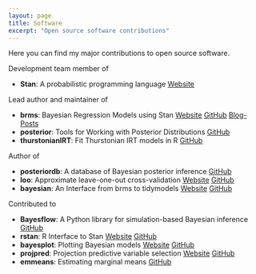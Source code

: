 ```yaml
---
layout: page
title: Software
excerpt: "Open source software contributions"
---
```


Here you can find my major contributions to open source software.

Development team member of 

- **Stan**: A probabilistic programming language [Website](mc-stan.org/)

Lead author and maintainer of

- **brms**: Bayesian Regression Models using Stan [Website](https://paul-buerkner.github.io/brms) [GitHub](https://github.com/paul-buerkner/brms) [Blog-Posts](../data/brms-blogposts.html)
- **posterior**: Tools for Working with Posterior Distributions [GitHub](https://github.com/jgabry/posterior)
- **thurstonianIRT**: Fit Thurstonian IRT models in R [GitHub](https://github.com/paul-buerkner/thurstonianIRT)

Author of

- **posteriordb**: A database of Bayesian posterior inference [GitHub](https://github.com/stan-dev/posteriordb)
- **loo**: Approximate leave-one-out cross-validation [Website](https://mc-stan.org/loo) [GitHub](https://github.com/stan-dev/loo)
- **bayesian**: An Interface from brms to tidymodels [Website](https://hsbadr.github.io/bayesian/) [GitHub](https://github.com/hsbadr/bayesian)

Contributed to

- **Bayesflow**: A Python library for simulation-based Bayesian inference [GitHub](https://github.com/stefanradev93/BayesFlow)
- **rstan**: R Interface to Stan [Website](https://mc-stan.org/rstan) [GitHub](https://github.com/stan-dev/rstan)
- **bayesplot**: Plotting Bayesian models [Website](https://mc-stan.org/bayesplot) [GitHub](https://github.com/stan-dev/bayesplot)
- **projpred**: Projection predictive variable selection [Website](https://mc-stan.org/projpred) [GitHub](https://github.com/stan-dev/projpred)
- **emmeans**: Estimating marginal means [GitHub](https://github.com/rvlenth/emmeans)

